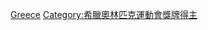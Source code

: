 {{Commons category|Olympic bronze medalists for Greece}}
[[Category:奧林匹克運動會銅牌得主|Greece]]
[[Category:希臘奧林匹克運動會獎牌得主|Category:希臘奧林匹克運動會獎牌得主]]
